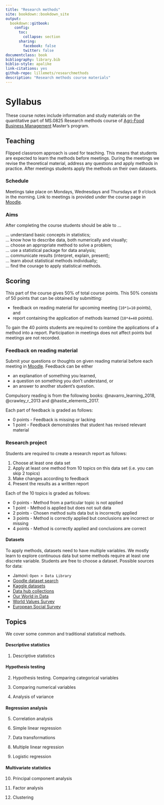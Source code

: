 ```yaml
---
title: "Research methods"
site: bookdown::bookdown_site
output: 
  bookdown::gitbook:
    config:
      toc:
        collapse: section
      sharing:
        facebook: false
        twitter: false
documentclass: book
bibliography: library.bib
biblio-style: apalike
link-citations: yes
github-repo: lillemets/researchmethods
description: "Research methods course materials"
---
```


# Syllabus

These course notes include information and study materials on the quantitative part of MS.0825 Research methods course of [Agri-Food Business Management](https://www.emu.ee/en/admissions/agri-food-business-management/) Master's program. 

## Teaching

Flipped classroom approach is used for teaching. This means that students are expected to learn the methods before meetings. During the meetings we revise the theoretical material, address any questions and apply methods in practice. After meetings students apply the methods on their own datasets.

### Schedule

Meetings take place on Mondays, Wednesdays and Thursdays at 9 o'clock in the morning. Link to meetings is provided under the course page in [Moodle](https://moodle.edu.ee).

### Aims

After completing the course students should be able to ...

... understand basic concepts in statistics;  
... know how to describe data, both numerically and visually;   
... choose an appropriate method to solve a problem;  
... use a statistical package for data analysis;  
... communicate results (interpret, explain, present);  
... learn about statistical methods individually;   
... find the courage to apply statistical methods.

## Scoring

This part of the course gives 50% of total course points. This 50% consists of 50 points that can be obtained by submitting:

- feedback on reading material for upcoming meeting (`10*1=10` points), and
- report containing the application of methods learned  (`10*4=40` points).

To gain the 40 points students are required to combine the applications of a method into a report. Participation in meetings does not affect points but meetings are not recorded.

### Feedback on reading material

Submit your questions or thoughts on given reading material before each meeting in [Moodle](https://moodle.edu.ee). Feedback can be either 

- an explanation of something you learned, 
- a question on something you don't understand, or
- an answer to another student's question.

Compulsory reading is from the following books: @navarro_learning_2018, @crawley_r_2013 and @hastie_elements_2017.

Each part of feedback is graded as follows:

- 0 points - Feedback is missing or lacking
- 1 point - Feedback demonstrates that student has revised relevant material

### Research project

Students are required to create a research report as follows:

1. Choose at least one data set
2. Apply at least one method from 10 topics on this data set (i.e. you can skip 2 topics)
3. Make changes according to feedback
4. Present the results as a written report

Each of the 10 topics is graded as follows:

- 0 points - Method from a particular topic is not applied
- 1 point - Method is applied but does not suit data
- 2 points - Chosen method suits data but is incorrectly applied
- 3 points - Method is correctly applied but conclusions are incorrect or missing
- 4 points - Method is correctly applied and conclusions are correct

#### Datasets

To apply methods, datasets need to have multiple variables. We mostly learn to explore continuous data but some methods require at least one discrete variable. Students are free to choose a dataset. Possible sources for data:

- Jamovi: `Open > Data Library`
- [Goodle dataset search](https://datasetsearch.research.google.com/)
- [Kaggle datasets](https://www.kaggle.com/datasets)
- [Data hub collections](https://datahub.io/collections)
- [Our World in Data](https://ourworldindata.org/)
- [World Values Survey](https://www.worldvaluessurvey.org/)
- [European Social Survey](https://www.europeansocialsurvey.org/data/)

## Topics

We cover some common and traditional statistical methods.

#### Descriptive statistics

1. Descriptive statistics

#### Hypothesis testing

2. Hypothesis testing. Comparing categorical variables

3. Comparing numerical variables

4. Analysis of variance

#### Regression analysis

5. Correlation analysis

6. Simple linear regression

7. Data transformations

8. Multiple linear regression

9. Logistic regression

#### Multivariate statistics

10. Principal component analysis

11. Factor analysis

12. Clustering